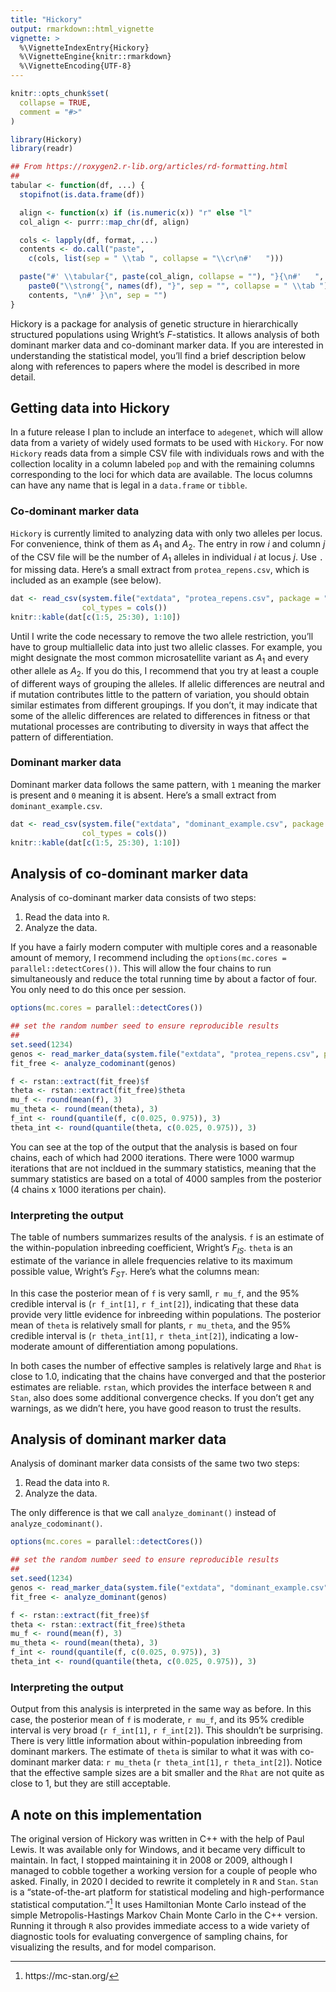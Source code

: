 ```yaml
---
title: "Hickory"
output: rmarkdown::html_vignette
vignette: >
  %\VignetteIndexEntry{Hickory}
  %\VignetteEngine{knitr::rmarkdown}
  %\VignetteEncoding{UTF-8}
---
```


```r
knitr::opts_chunk$set(
  collapse = TRUE,
  comment = "#>"
)
```

```r
library(Hickory)
library(readr)

## From https://roxygen2.r-lib.org/articles/rd-formatting.html
##
tabular <- function(df, ...) {
  stopifnot(is.data.frame(df))

  align <- function(x) if (is.numeric(x)) "r" else "l"
  col_align <- purrr::map_chr(df, align)

  cols <- lapply(df, format, ...)
  contents <- do.call("paste",
    c(cols, list(sep = " \\tab ", collapse = "\\cr\n#'   ")))

  paste("#' \\tabular{", paste(col_align, collapse = ""), "}{\n#'   ",
    paste0("\\strong{", names(df), "}", sep = "", collapse = " \\tab "), " \\cr\n#'   ",
    contents, "\n#' }\n", sep = "")
}
```

Hickory is a package for analysis of genetic structure in hierarchically structured populations using Wright's $F$-statistics. It allows analysis of both dominant marker data and co-dominant marker data. If you are interested in understanding the statistical model, you'll find a brief description below along with references to papers where the model is described in more detail.

## Getting data into Hickory

In a future release I plan to include an interface to `adegenet`, which will allow data from a variety of widely used formats to be used with `Hickory`. For now `Hickory` reads data from a simple CSV file with individuals rows and with the collection locality in a column labeled `pop` and with the remaining columns corresponding to the loci for which data are available. The locus columns can have any name that is legal in a `data.frame` or `tibble`.

### Co-dominant marker data

`Hickory` is currently limited to analyzing data with only two alleles per locus. For convenience, think of them as $A_1$ and $A_2$. The entry in row $i$ and column $j$ of the CSV file will be the number of $A_1$ alleles in individual $i$ at locus $j$. Use `.` for missing data. Here's a small extract from `protea_repens.csv`, which is included as an example (see below).

```r
dat <- read_csv(system.file("extdata", "protea_repens.csv", package = "Hickory"),
                col_types = cols())
knitr::kable(dat[c(1:5, 25:30), 1:10])
```

Until I write the code necessary to remove the two allele restriction, you'll have to group multiallelic data into just two allelic classes. For example, you might designate the most common microsatellite variant as $A_1$ and every other allele as $A_2$. If you do this, I recommend that you try at least a couple of different ways of grouping the alleles. If allelic differences are neutral and if mutation contributes little to the pattern of variation, you should obtain similar estimates from different groupings. If you don't, it may indicate that some of the allelic differences are related to differences in fitness or that mutational processes are contributing to diversity in ways that affect the pattern of differentiation.

### Dominant marker data

Dominant marker data follows the same pattern, with `1` meaning the marker is present and `0` meaning it is absent. Here's a small extract from `dominant_example.csv`.

```r
dat <- read_csv(system.file("extdata", "dominant_example.csv", package = "Hickory"),
                col_types = cols())
knitr::kable(dat[c(1:5, 25:30), 1:10])
```

## Analysis of co-dominant marker data

Analysis of co-dominant marker data consists of two steps: 

1. Read the data into `R`.
2. Analyze the data.

If you have a fairly modern computer with multiple cores and a reasonable amount of memory, I recommend including the `options(mc.cores = parallel::detectCores())`. This will allow the four chains to run simultaneously and reduce the total running time by about a factor of four. You only need to do this once per session.

```r
options(mc.cores = parallel::detectCores())

## set the random number seed to ensure reproducible results
##
set.seed(1234)
genos <- read_marker_data(system.file("extdata", "protea_repens.csv", package = "Hickory"))
fit_free <- analyze_codominant(genos)
```
```r
f <- rstan::extract(fit_free)$f
theta <- rstan::extract(fit_free)$theta
mu_f <- round(mean(f), 3)
mu_theta <- round(mean(theta), 3)
f_int <- round(quantile(f, c(0.025, 0.975)), 3)
theta_int <- round(quantile(theta, c(0.025, 0.975)), 3)
```

You can see at the top of the output that the analysis is based on four chains, each of which had 2000 iterations. There were 1000 warmup iterations that are not incldued in the summary statistics, meaning that the summary statistics are based on a total of 4000 samples from the posterior (4 chains x 1000 iterations per chain). 

### Interpreting the output

The table of numbers summarizes results of the analysis. `f` is an estimate of the within-population inbreeding coefficient, Wright's $F_{IS}$. `theta` is an estimate of the variance in allele frequencies relative to its maximum possible value, Wright's $F_{ST}$. Here's what the columns mean:

\itemize{
  \item `mean`: the posterior mean of the parameter
  \item `se_mean`: the standard error of the posterior mean estimate
  \item `sd`: the posterior standard deviation of the parameter
  \item quantiles: the 2.5%, 25%, 50%, 75%, and 97.5% quantiles of the posterior distribution
  \item `n_eff`: the "effective" number of samples in the posterior
  \item `Rhat`: one measure of whether the samples converged to the same posterior
}

In this case the posterior mean of  `f` is very samll, `r mu_f`, and the 95% credible interval is (`r f_int[1]`, `r f_int[2]`), indicating that these data provide very little evidence for inbreeding within populations. The posterior mean of `theta` is relatively small for plants, `r mu_theta`, and the 95% credible interval is (`r theta_int[1]`, `r theta_int[2]`), indicating a low-moderate amount of differentiation among populations.

In both cases the number of effective samples is relatively large and `Rhat` is close to 1.0, indicating that the chains have converged and that the posterior estimates are reliable. `rstan`, which provides the interface between `R` and `Stan`, also does some additional convergence checks. If you don't get any warnings, as we didn't here, you have good reason to trust the results.

## Analysis of dominant marker data

Analysis of dominant marker data consists of the same two two steps: 

1. Read the data into `R`.
2. Analyze the data.

The only difference is that we call `analyze_dominant()` instead of `analyze_codominant()`.

```r
options(mc.cores = parallel::detectCores())

## set the random number seed to ensure reproducible results
##
set.seed(1234)
genos <- read_marker_data(system.file("extdata", "dominant_example.csv", package = "Hickory"))
fit_free <- analyze_dominant(genos)
```
```r
f <- rstan::extract(fit_free)$f
theta <- rstan::extract(fit_free)$theta
mu_f <- round(mean(f), 3)
mu_theta <- round(mean(theta), 3)
f_int <- round(quantile(f, c(0.025, 0.975)), 3)
theta_int <- round(quantile(theta, c(0.025, 0.975)), 3)
```

### Interpreting the output

Output from this analysis is interpreted in the same way as before. In this case, the posterior mean of `f` is moderate, `r mu_f`, and its 95% credible interval is very broad (`r f_int[1]`, `r f_int[2]`). This shouldn't be surprising. There is very little information about within-population inbreeding from dominant markers. The estimate of `theta` is similar to what it was with co-dominant marker data: `r mu_theta` (`r theta_int[1]`, `r theta_int[2]`). Notice that the effective sample sizes are a bit smaller and the `Rhat` are not quite as close to 1, but they are still acceptable.

## A note on this implementation

The original version of Hickory was written in C++ with the help of Paul Lewis. It was available only for Windows, and it became very difficult to maintain. In fact, I stopped maintaining it in 2008 or 2009, although I managed to cobble together a working version for a couple of people who asked. Finally, in 2020 I decided to rewrite it completely in `R` and `Stan`. `Stan` is a "state-of-the-art platform for statistical modeling and high-performance statistical computation."[^1] It uses Hamiltonian Monte Carlo instead of the simple Metropolis-Hastings Markov Chain Monte Carlo in the C++ version. Running it through `R` also provides immediate access to a wide variety of diagnostic tools for evaluating convergence of sampling chains, for visualizing the results, and for model comparison.

[^1]: https://mc-stan.org/

